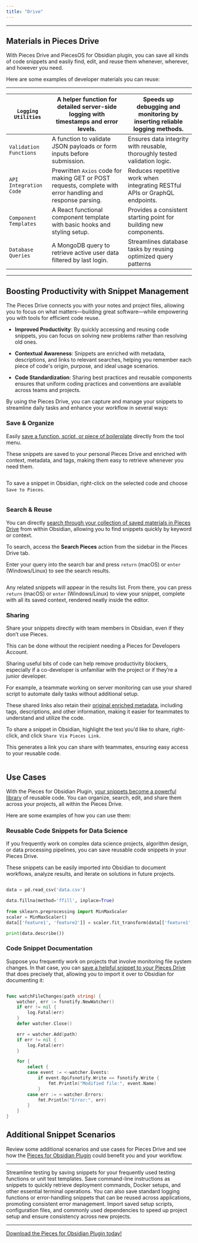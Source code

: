 ```yaml
---
title: "Drive"
---
```


***

## Materials in Pieces Drive

With Pieces Drive and PiecesOS for Obsidian plugin, you can save all kinds of code snippets and easily find, edit, and reuse them whenever, wherever, and however you need.

Here are some examples of developer materials you can reuse:

***

| `Logging Utilities`    | A helper function for detailed server-side logging with timestamps and error levels.                        | Speeds up debugging and monitoring by inserting reliable logging methods.   |
| ---------------------- | ----------------------------------------------------------------------------------------------------------- | --------------------------------------------------------------------------- |
| `Validation Functions` | A function to validate JSON payloads or form inputs before submission.                                      | Ensures data integrity with reusable, thoroughly tested validation logic.   |
| `API Integration Code` | Prewritten `Axios` code for making GET or POST requests, complete with error handling and response parsing. | Reduces repetitive work when integrating RESTful APIs or GraphQL endpoints. |
| `Component Templates`  | A React functional component template with basic hooks and styling setup.                                   | Provides a consistent starting point for building new components.           |
| `Database Queries`     | A MongoDB query to retrieve active user data filtered by last login.                                        | Streamlines database tasks by reusing optimized query patterns              |

***

## Boosting Productivity with Snippet Management

The Pieces Drive connects you with your notes and project files, allowing you to focus on what matters—building great software—while empowering you with tools for efficient code reuse.

* **Improved Productivity**: By quickly accessing and reusing code snippets, you can focus on solving new problems rather than resolving old ones.

* **Contextual Awareness**: Snippets are enriched with metadata, descriptions, and links to relevant searches, helping you remember each piece of code's origin, purpose, and ideal usage scenarios.

* **Code Standardization**: Sharing best practices and reusable components ensures that uniform coding practices and conventions are available across teams and projects.

By using the Pieces Drive, you can capture and manage your snippets to streamline daily tasks and enhance your workflow in several ways:

### Save & Organize

Easily [save a function, script, or piece of boilerplate](https://docs.pieces.app/products/obsidian/drive/save-snippets) directly from the tool menu.

These snippets are saved to your personal Pieces Drive and enriched with context, metadata, and tags, making them easy to retrieve whenever you need them.

<Image src="https://storage.googleapis.com/hashnode_product_documentation_assets/obsidian_plugin_assets/getting_started/snippet_markdown_preview.png" alt="" align="center" fullwidth="true" />

To save a snippet in Obsidian, right-click on the selected code and choose `Save to Pieces`.

<Image src="https://storage.googleapis.com/hashnode_product_documentation_assets/obsidian_plugin_assets/using_snippets/MAIN_using_snippets/save_snippet_pieces.gif" alt="" align="center" fullwidth="true" />

### Search & Reuse

You can directly [search through your collection of saved materials in Pieces Drive](https://docs.pieces.app/products/obsidian/drive/search-reuse) from within Obsidian, allowing you to find snippets quickly by keyword or context.

To search, access the **Search Pieces** action from the sidebar in the Pieces Drive tab.

Enter your query into the search bar and press `return` (macOS) or `enter` (Windows/Linux) to see the search results.

<Image src="https://storage.googleapis.com/hashnode_product_documentation_assets/obsidian_plugin_assets/using_snippets/MAIN_using_snippets/search_process.gif" alt="" align="center" fullwidth="true" />

Any related snippets will appear in the results list. From there, you can press `return` (macOS) or `enter` (Windows/Linux) to view your snippet, complete with all its saved context, rendered neatly inside the editor.

### Sharing

Share your snippets directly with team members in Obsidian, even if they don’t use Pieces.

<Callout type="tip">
  This can be done without the recipient needing a Pieces for Developers Account.
</Callout>

Sharing useful bits of code can help remove productivity blockers, especially if a co-developer is unfamiliar with the project or if they’re a junior developer.

For example, a teammate working on server monitoring can use your shared script to automate daily tasks without additional setup.

These shared links also retain their [original enriched metadata](https://docs.pieces.app/products/obsidian/drive/save-snippets#whats-stored-when-you-save-a-snippet), including tags, descriptions, and other information, making it easier for teammates to understand and utilize the code.

To share a snippet in Obsidian, highlight the text you’d like to share, right-click, and click `Share Via Pieces Link`.

This generates a link you can share with teammates, ensuring easy access to your reusable code.

<Image src="https://cdn.hashnode.com/res/hashnode/image/upload/v1732741148257/c227792e-1abb-432e-9b46-15a486403994.png?auto=compress,format&format=webp" alt="" align="center" fullwidth="true" />

## Use Cases

With the Pieces for Obsidian Plugin, [your snippets become a powerful library](https://docs.pieces.app/products/obsidian/drive/edit-update#how-to-edit-snippets) of reusable code. You can organize, search, edit, and share them across your projects, all within the Pieces Drive.

Here are some examples of how you can use them:

### Reusable Code Snippets for Data Science

If you frequently work on complex data science projects, algorithm design, or data processing pipelines, you can save reusable code snippets in your Pieces Drive.

These snippets can be easily imported into Obsidian to document workflows, analyze results, and iterate on solutions in future projects.

```python

data = pd.read_csv('data.csv')  

data.fillna(method='ffill', inplace=True)  
 
from sklearn.preprocessing import MinMaxScaler  
scaler = MinMaxScaler()  
data[['feature1', 'feature2']] = scaler.fit_transform(data[['feature1', 'feature2']])  

print(data.describe())  
```

### Code Snippet Documentation

Suppose you frequently work on projects that involve monitoring file system changes. In that case, you can [save a helpful snippet to your Pieces Drive](https://docs.pieces.app/products/obsidian/drive/save-snippets) that does precisely that, allowing you to import it over to Obsidian for documenting it:

```go

func watchFileChanges(path string) {
	watcher, err := fsnotify.NewWatcher()
	if err != nil {
		log.Fatal(err)
	}
	defer watcher.Close()

	err = watcher.Add(path)
	if err != nil {
		log.Fatal(err)
	}

	for {
		select {
		case event := <-watcher.Events:
			if event.Op&fsnotify.Write == fsnotify.Write {
				fmt.Println("Modified file:", event.Name)
			}
		case err := <-watcher.Errors:
			fmt.Println("Error:", err)
		}
	}
}
```

## Additional Snippet Scenarios

Review some additional scenarios and use cases for Pieces Drive and see how the <a target="_blank" href="https://obsidian.md/plugins?id=pieces-for-developers">Pieces for Obsidian Plugin</a> could benefit you and your workflow.

***

<AccordionGroup>
  <Accordion title="Testing Framework Templates">
    Streamline testing by saving snippets for your frequently used testing functions or unit test templates.
  </Accordion>

  <Accordion title="Command-Line Utilities">
    Save command-line instructions as snippets to quickly retrieve deployment commands, Docker setups, and other essential terminal operations.
  </Accordion>

  <Accordion title="Error Handling & Logging">
    You can also save standard logging functions or error-handling snippets that can be reused across applications, promoting consistent error management.
  </Accordion>

  <Accordion title="Quickly Create New Projects">
    Import saved setup scripts, configuration files, and commonly used dependencies to speed up project setup and ensure consistency across new projects.
  </Accordion>
</AccordionGroup>

***

<a target="_blank" href="https://obsidian.md/plugins?id=pieces-for-developers">Download the Pieces for Obsidian Plugin today!</a>
